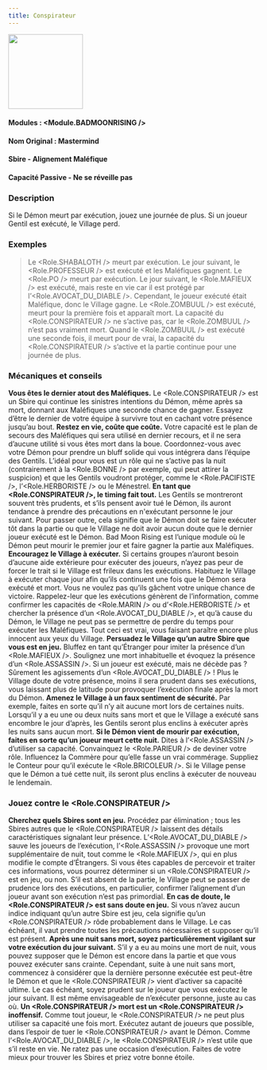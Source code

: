 ```yaml
---
title: Conspirateur
---
```



<img src='/img/blood-on-the-clocktower/roles/conspirateur.png' height='150' />

#### Modules : <Module.BADMOONRISING />
#### Nom Original : Mastermind
#### Sbire - Alignement Maléfique
#### Capacité Passive - Ne se réveille pas

### Description

Si le Démon meurt par exécution, jouez une journée de plus. Si un joueur Gentil est exécuté, le Village perd.

### Exemples

> Le <Role.SHABALOTH /> meurt par exécution. Le jour suivant, le <Role.PROFESSEUR /> est exécuté et les Maléfiques gagnent.
> Le <Role.PO /> meurt par exécution. Le jour suivant, le <Role.MAFIEUX /> est exécuté, mais reste en vie car il est protégé par l’<Role.AVOCAT_DU_DIABLE />. Cependant, le joueur exécuté était Maléfique, donc le Village gagne.
> Le <Role.ZOMBUUL /> est exécuté, meurt pour la première fois et apparaît mort. La capacité du <Role.CONSPIRATEUR /> ne s’active pas, car le <Role.ZOMBUUL /> n’est pas vraiment mort. Quand le <Role.ZOMBUUL /> est exécuté une seconde fois, il meurt pour de vrai, la capacité du <Role.CONSPIRATEUR /> s’active et la partie continue pour une journée de plus.

### Mécaniques et conseils

**Vous êtes le dernier atout des Maléfiques.** Le <Role.CONSPIRATEUR /> est un Sbire qui continue les sinistres intentions du Démon, même après sa mort, donnant aux Maléfiques une seconde chance de gagner. Essayez d’être le dernier de votre équipe à survivre tout en cachant votre présence jusqu’au bout.
**Restez en vie, coûte que coûte.** Votre capacité est le plan de secours des Maléfiques qui sera utilisé en dernier recours, et il ne sera d’aucune utilité si vous êtes mort dans la boue. Coordonnez-vous avec votre Démon pour prendre un bluff solide qui vous intégrera dans l’équipe des Gentils. L’idéal pour vous est un rôle qui ne s’active pas la nuit (contrairement à la <Role.BONNE /> par exemple, qui peut attirer la suspicion) et que les Gentils voudront protéger, comme le <Role.PACIFISTE />, l’<Role.HERBORISTE /> ou le Ménestrel.
**En tant que <Role.CONSPIRATEUR />, le timing fait tout.** Les Gentils se montreront souvent très prudents, et s’ils pensent avoir tué le Démon, ils auront tendance à prendre des précautions en n'exécutant personne le jour suivant. Pour passer outre, cela signifie que le Démon doit se faire exécuter tôt dans la partie ou que le Village ne doit avoir aucun doute que le dernier joueur exécuté est le Démon. Bad Moon Rising est l’unique module où le Démon peut mourir le premier jour et faire gagner la partie aux Maléfiques.
**Encouragez le Village à exécuter.** Si certains groupes n’auront besoin d’aucune aide extérieure pour exécuter des joueurs, n’ayez pas peur de forcer le trait si le Village est frileux dans les exécutions. Habituez le Village à exécuter chaque jour afin qu’ils continuent une fois que le Démon sera exécuté et mort. Vous ne voulez pas qu’ils gâchent votre unique chance de victoire. Rappelez-leur que les exécutions génèrent de l’information, comme confirmer les capacités de <Role.MARIN /> ou d’<Role.HERBORISTE /> et chercher la présence d’un <Role.AVOCAT_DU_DIABLE />, et qu’à cause du Démon, le Village ne peut pas se permettre de perdre du temps pour exécuter les Maléfiques. Tout ceci est vrai, vous faisant paraître encore plus innocent aux yeux du Village.
**Persuadez le Village qu’un autre Sbire que vous est en jeu.** Bluffez en tant qu’Étranger pour imiter la présence d’un <Role.MAFIEUX />. Soulignez une mort inhabituelle et évoquez la présence d’un <Role.ASSASSIN />. Si un joueur est exécuté, mais ne décède pas ? Sûrement les agissements d’un <Role.AVOCAT_DU_DIABLE /> ! Plus le Village doute de votre présence, moins il sera prudent dans ses exécutions, vous laissant plus de latitude pour provoquer l’exécution finale après la mort du Démon.
**Amenez le Village à un faux sentiment de sécurité.** Par exemple, faites en sorte qu’il n’y ait aucune mort lors de certaines nuits. Lorsqu’il y a eu une ou deux nuits sans mort et que le Village a exécuté sans encombre le jour d’après, les Gentils seront plus enclins à exécuter après les nuits sans aucun mort.
**Si le Démon vient de mourir par exécution, faites en sorte qu’un joueur meurt cette nuit.** Dites à l’<Role.ASSASSIN /> d’utiliser sa capacité. Convainquez le <Role.PARIEUR /> de deviner votre rôle. Influencez la Commère pour qu’elle fasse un vrai commérage. Suppliez le Conteur pour qu’il exécute le <Role.BRICOLEUR />. Si le Village pense que le Démon a tué cette nuit, ils seront plus enclins à exécuter de nouveau le lendemain.

### Jouez contre le <Role.CONSPIRATEUR />

**Cherchez quels Sbires sont en jeu.** Procédez par élimination ; tous les Sbires autres que le <Role.CONSPIRATEUR /> laissent des détails caractéristiques signalant leur présence. L’<Role.AVOCAT_DU_DIABLE /> sauve les joueurs de l’exécution, l’<Role.ASSASSIN /> provoque une mort supplémentaire de nuit, tout comme le <Role.MAFIEUX />, qui en plus modifie le compte d’Étrangers. Si vous êtes capables de percevoir et traiter ces informations, vous pourrez déterminer si un <Role.CONSPIRATEUR /> est en jeu, ou non. S’il est absent de la partie, le Village peut se passer de prudence lors des exécutions, en particulier, confirmer l’alignement d’un joueur avant son exécution n’est pas primordial.
**En cas de doute, le <Role.CONSPIRATEUR /> est sans doute en jeu.** Si vous n’avez aucun indice indiquant qu’un autre Sbire est jeu, cela signifie qu’un <Role.CONSPIRATEUR /> rôde probablement dans le Village. Le cas échéant, il vaut prendre toutes les précautions nécessaires et supposer qu’il est présent.
**Après une nuit sans mort, soyez particulièrement vigilant sur votre exécution du jour suivant.** S’il y a eu au moins une mort de nuit, vous pouvez supposer que le Démon est encore dans la partie et que vous pouvez exécuter sans crainte. Cependant, suite à une nuit sans mort, commencez à considérer que la dernière personne exécutée est peut-être le Démon et que le <Role.CONSPIRATEUR /> vient d’activer sa capacité ultime. Le cas échéant, soyez prudent sur le joueur que vous exécutez le jour suivant. Il est même envisageable de n’exécuter personne, juste au cas où.
**Un <Role.CONSPIRATEUR /> mort est un <Role.CONSPIRATEUR /> inoffensif.** Comme tout joueur, le <Role.CONSPIRATEUR /> ne peut plus utiliser sa capacité une fois mort. Exécutez autant de joueurs que possible, dans l’espoir de tuer le <Role.CONSPIRATEUR /> avant le Démon. Comme l’<Role.AVOCAT_DU_DIABLE />, le <Role.CONSPIRATEUR /> n’est utile que s’il reste en vie. Ne ratez pas une occasion d’exécution. Faites de votre mieux pour trouver les Sbires et priez votre bonne étoile.
